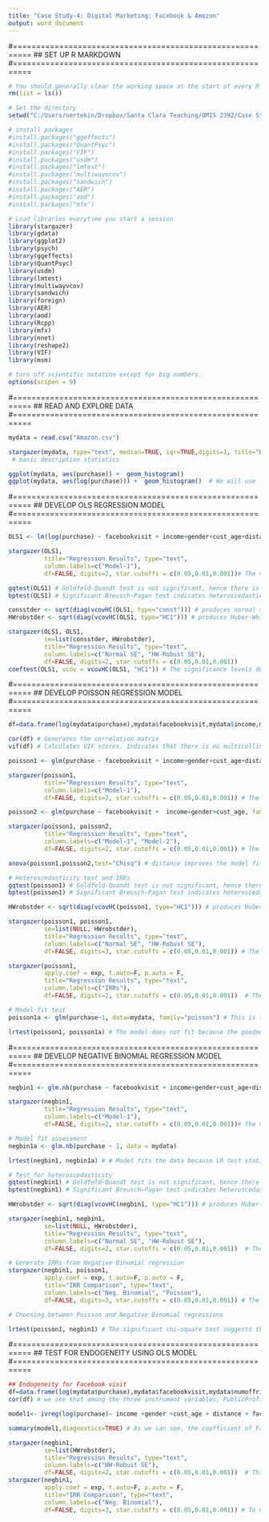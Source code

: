 ```yaml
---
title: "Case Study-4: Digital Marketing: Facebook & Amazon"
output: word_document
---
```

#==========================================================
## SET UP R MARKDOWN
#==========================================================
```r
# You should generally clear the working space at the start of every R session
rm(list = ls())

# Set the directory
setwd("C:/Users/nertekin/Dropbox/Santa Clara Teaching/OMIS 2392/Case Studies/Case Study-4")

# install packages
#install.packages("ggeffects")
#install.packages("QuantPsyc")
#install.packages("VIF")
#install.packages("usdm")
#install.packages("lmtest")
#install.packages("multiwayvcov")
#install.packages("sandwich")
#install.packages("AER")
#install.packages("aod")
#install.packages("mfx")

# Load libraries everytime you start a session
library(stargazer)
library(gdata)
library(ggplot2)
library(psych) 
library(ggeffects)
library(QuantPsyc)
library(usdm)
library(lmtest)
library(multiwayvcov)
library(sandwich)
library(foreign)
library(AER)
library(aod)
library(Rcpp)
library(mfx)
library(nnet)
library(reshape2)
library(VIF)
library(msm)

# turn off scientific notation except for big numbers. 
options(scipen = 9)
```
#==========================================================
## READ AND EXPLORE DATA
#==========================================================
```r
mydata = read.csv("Amazon.csv")

stargazer(mydata, type="text", median=TRUE, iqr=TRUE,digits=1, title="Descriptive Statistics")  
 # basic descriptive statistics

ggplot(mydata, aes(purchase)) +  geom_histogram()
ggplot(mydata, aes(log(purchase))) +  geom_histogram()  # We will use log-transformed purchase as the dependent variable
```

#==========================================================
## DEVELOP OLS REGRESSION MODEL
#==========================================================
```r
OLS1 <- lm(log(purchase) ~ facebookvisit + income+gender+cust_age+distance, data = mydata) 

stargazer(OLS1,  
          title="Regression Results", type="text", 
          column.labels=c("Model-1"),
          df=FALSE, digits=2, star.cutoffs = c(0.05,0.01,0.001))# The variable facebookvisit has a coefficient of 0.06, which is statistically significant. This means that the purchases for customers who visit Facebook before shopping at Amazon.com is 6% more than that for customers who visit Amazon.com directly. This estimate is very close to what we found in the negative binomial regression. So, we can use this model for endogeneity.

gqtest(OLS1) # Goldfeld-Quandt test is not significant, hence there is no heteroscedasticity 
bptest(OLS1) # Significant Breusch-Pagan test indicates heteroscedasticity! Therefore, we need to provide robust standard errors.

consstder <- sqrt(diag(vcovHC(OLS1, type="const"))) # produces normal standard errors
HWrobstder <- sqrt(diag(vcovHC(OLS1, type="HC1"))) # produces Huber-White robust standard errors 

stargazer(OLS1, OLS1,  
          se=list(consstder, HWrobstder),
          title="Regression Results", type="text", 
          column.labels=c("Normal SE", "HW-Robust SE"),
          df=FALSE, digits=2, star.cutoffs = c(0.05,0.01,0.001))
coeftest(OLS1, vcov = vcovHC(OLS1, "HC1")) # The significance levels do not change with robust standard errors. 
```

#==========================================================
## DEVELOP POISSON REGRESSION MODEL
#==========================================================
```r

df=data.frame(log(mydata$purchase),mydata$facebookvisit,mydata$income,mydata$gender,mydata$cust_age,mydata$distance)

cor(df) # Generates the correlation matrix
vif(df) # Calculates VIF scores. Indicates that there is no multicollinearity as the VIF scores are all less then 3.

poisson1 <- glm(purchase ~ facebookvisit + income+gender+cust_age+distance, family="poisson", data=mydata)

stargazer(poisson1,  
          title="Regression Results", type="text", 
          column.labels=c("Model-1"),
          df=FALSE, digits=2, star.cutoffs = c(0.05,0.01,0.001)) # The coefficient for facebookvisit is 0.079.This means that the expected log count for customers who visit Facebook before Amazon.com is 0.08 higher than the expected log count for customers who visit Amazon.com directly. 

poisson2 <- glm(purchase ~ facebookvisit +  income+gender+cust_age, family="poisson", data=mydata)

stargazer(poisson1, poisson2, 
          title="Regression Results", type="text", 
          column.labels=c("Model-1", "Model-2"),
          df=FALSE, digits=2, star.cutoffs = c(0.05,0.01,0.001)) # The coefficient for facebookvisit is 0.08.This means that the expected log count for customers who visit Facebook before Amazon.com is 0.08 higher than the expected log count for customers who visit Amazon.com directly. 

anova(poisson1,poisson2,test="Chisq") # distance improves the model fit. 

# Heteroscedasticity test and IRRs
gqtest(poisson1) # Goldfeld-Quandt test is not significant, hence there is no heteroscedasticity 
bptest(poisson1) # Significant Breusch-Pagan test indicates heteroscedasticity! Therefore, we need to provide robust standard errors.

HWrobstder <- sqrt(diag(vcovHC(poisson1, type="HC1"))) # produces Huber-White robust standard errors 

stargazer(poisson1, poisson1,  
          se=list(NULL, HWrobstder),
          title="Regression Results", type="text", 
          column.labels=c("Normal SE", "HW-Robust SE"),
          df=FALSE, digits=3, star.cutoffs = c(0.05,0.01,0.001)) # The variable of interest, facebookvisit is still significant with robust standard errors.

stargazer(poisson1, 
          apply.coef = exp, t.auto=F, p.auto = F,
          title="Regression Results", type="text", 
          column.labels=c("IRRs"),
          df=FALSE, digits=2, star.cutoffs = c(0.05,0.01,0.001))  # The incident rate for facebookvisit is 1.08 times the incident rate for the no facebookvisit. Customers who visit Facebook before Amazon purchase 8% more than customers who visit Amazon.com directly.

# Model fit test
poisson1a <- glm(purchase~1, data=mydata, family="poisson") # This is the command to run a logit on null model 

lrtest(poisson1, poisson1a) # The model does not fit because the goodness-of-fit chi-squared test is statistically significant. 
```

#==========================================================
## DEVELOP NEGATIVE BINOMIAL REGRESSION MODEL
#==========================================================
```r
negbin1 <- glm.nb(purchase ~ facebookvisit + income+gender+cust_age+distance, data = mydata)

stargazer(negbin1,  
          title="Regression Results", type="text", 
          column.labels=c("Model-1"),
          df=FALSE, digits=2, star.cutoffs = c(0.05,0.01,0.001))# The variable facebookvisit has a coefficient of 0.08, which is statistically significant. This means that the expected log count of purchases for customers who visit Facebook before shopping at Amazon.com is 0.08 more than that for customers who visit Amazon.com directly. 

# Model fit assessment
negbin1a <- glm.nb(purchase ~ 1, data = mydata) 

lrtest(negbin1, negbin1a) # # Model fits the data because LR test statistics is significant.

# Test for heteroscedasticity
gqtest(negbin1) # Goldfeld-Quandt test is not significant, hence there is no heteroscedasticity 
bptest(negbin1) # Significant Breusch-Pagan test indicates heteroscedasticity! Therefore, we need to provide robust standard errors.

HWrobstder <- sqrt(diag(vcovHC(negbin1, type="HC1"))) # produces Huber-White robust standard errors 

stargazer(negbin1, negbin1,  
          se=list(NULL, HWrobstder),
          title="Regression Results", type="text", 
          column.labels=c("Normal SE", "HW-Robust SE"),
          df=FALSE, digits=2, star.cutoffs = c(0.05,0.01,0.001))  # The significance levels do not change with robust standard errors.

# Generate IRRs from Negative Binomial regression
stargazer(negbin1, poisson1, 
          apply.coef = exp, t.auto=F, p.auto = F,
          title="IRR Comparison", type="text", 
          column.labels=c("Neg. Binomial", "Poisson"),
          df=FALSE, digits=3, star.cutoffs = c(0.05,0.01,0.001)) # The incident rate for customers who visit Facebook first is 1.082 times the incident rate for customers who do not visit Facebook. Facebook visits increase purchase quantity by 8.2%. 

# Choosing between Poisson and Negative Binomial regressions

lrtest(poisson1, negbin1) # The significant chi-square test suggests the negative binomial model is more appropriate than the poisson model. It also indicates the data is overdispersed.
```

#==========================================================
## TEST FOR ENDOGENEITY USING OLS MODEL
#==========================================================
```r
## Endogeneity for Facebook visit
df=data.frame(log(mydata$purchase),mydata$facebookvisit,mydata$numoffriends,mydata$numofposts,mydata$PublicProfile) # numoffriends, numofposts, and PublicProfile are three potential instrument variables.
cor(df) # we see that among the three instrument variables, PublicProfile is weakly correlated both with the dependent variable (a good thing) and with the endogenous variable (a bad thing). Numoffriends and numofposts are weakly correlated  with the dependent variable (a good thing) and highly correlated with the endogenous variable (a good thing). Therefore, numoffriends and numofposts are likely to be better instruments than PublcProfile

model1<- ivreg(log(purchase)~ income +gender +cust_age + distance + facebookvisit|numoffriends + numofposts + PublicProfile + distance+ income +gender +cust_age + distance, data=mydata) # We will run the 2SLS with all three instruments to compare the 2SLS with two instruments only.

summary(model1,diagnostics=TRUE) # As we can see, the coefficient of FacebookVisit is 0.065. That means, visiting Facebook before Amazon.com increases purchase amount approximately by 6.5%. Sargan statistic is not significant, meaning the instruments are exogenous. Weak instrument statistic is the F-statistic from the first stage. Since it is 565.3>10, it indicates the instruments are relevant. The significant Durbin-Wu-Hausman test statistic indicates that endogeneity in the model is negligible and therefore the OLS model is sufficient. Overall, the results imply that the endogeneity in our data is negligible. Since we are dealing with count variables, and we know endogeneity is negligible, we will report the results form the negative binomial regression.

stargazer(negbin1,  
          se=list(HWrobstder),
          title="Regression Results", type="text", 
          column.labels=c("HW-Robust SE"),
          df=FALSE, digits=2, star.cutoffs = c(0.05,0.01,0.001))  # This is the final model we should report since there is heteroscedasticity in the data.
stargazer(negbin1,
          apply.coef = exp, t.auto=F, p.auto = F,
          title="IRR Comparison", type="text", 
          column.labels=c("Neg. Binomial"),
          df=FALSE, digits=3, star.cutoffs = c(0.05,0.01,0.001)) # To make it more meaningful, we report the IRRs. Our conclusion is that Facebook visit increases Amazon purchases by about 8.2%.

```